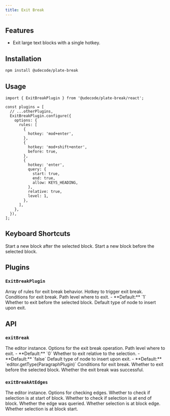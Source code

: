 ```yaml
---
title: Exit Break
---
```


<ComponentPreview name="exit-break-demo" />

<PackageInfo>

## Features

- Exit large text blocks with a single hotkey.

</PackageInfo>

## Installation

```bash
npm install @udecode/plate-break
```

## Usage

```tsx
import { ExitBreakPlugin } from '@udecode/plate-break/react';

const plugins = [
  // ...otherPlugins,
  ExitBreakPlugin.configure({
    options: {
      rules: [
        {
          hotkey: 'mod+enter',
        },
        {
          hotkey: 'mod+shift+enter',
          before: true,
        },
        {
          hotkey: 'enter',
          query: {
            start: true,
            end: true,
            allow: KEYS_HEADING,
          },
          relative: true,
          level: 1,
        },
      ],
    },
  }),
];
```

## Keyboard Shortcuts

<KeyTable>
  <KeyTableItem hotkey="Cmd + Enter">
    Start a new block after the selected block.
  </KeyTableItem>
  <KeyTableItem hotkey="Cmd + Shift + Enter">
    Start a new block before the selected block.
  </KeyTableItem>
</KeyTable>

## Plugins

### `ExitBreakPlugin`

<API name="ExitBreakPlugin">
<APIOptions>
  <APIItem name="rules" type="ExitBreakRule[]" optional>
    Array of rules for exit break behavior.
  </APIItem>
</APIOptions>

<APIOptions type="ExitBreakRule">
  <APIItem name="hotkey" type="string">
    Hotkey to trigger exit break.
  </APIItem>
  <APIItem name="query" type="QueryNodeOptions & { start?: boolean; end?: boolean }" optional>
    Conditions for exit break.
  </APIItem>
  <APIItem name="level" type="number" optional>
    Path level where to exit.
    - **Default:** `1`
  </APIItem>
  <APIItem name="before" type="boolean" optional>
    Whether to exit before the selected block.
  </APIItem>
  <APIItem name="defaultType" type="string" optional>
    Default type of node to insert upon exit.
  </APIItem>
</APIOptions>
</API>

## API

### `exitBreak`

<API name="exitBreak">
<APIParameters>
  <APIItem name="editor" type="PlateEditor">
    The editor instance.
  </APIItem>
  <APIItem name="options" type="Omit<ExitBreakRule, 'hotkey'>">
    Options for the exit break operation.
  </APIItem>
</APIParameters>

<APIOptions type="ExitBreakOptions">
  <APIItem name="level" type="number" optional>
    Path level where to exit.
    - **Default:** `0`
  </APIItem>
  <APIItem name="relative" type="boolean" optional>
    Whether to exit relative to the selection.
    - **Default:** `false`
  </APIItem>
  <APIItem name="defaultType" type="function" optional>
    Default type of node to insert upon exit.
    - **Default:** `editor.getType(ParagraphPlugin)`
  </APIItem>
  <APIItem name="query" type="object" optional>
    Conditions for exit break.
  </APIItem>
  <APIItem name="before" type="boolean" optional>
    Whether to exit before the selected block.
  </APIItem>
</APIOptions>

<APIReturns type="boolean">
  Whether the exit break was successful.
</APIReturns>
</API>

### `exitBreakAtEdges`

<API name="exitBreakAtEdges">
<APIParameters>
  <APIItem name="editor" type="PlateEditor">
    The editor instance.
  </APIItem>
  <APIItem name="options" type="object">
    Options for checking edges.
  </APIItem>
</APIParameters>

<APIOptions type="object">
  <APIItem name="start" type="boolean" optional>
    Whether to check if selection is at start of block.
  </APIItem>
  <APIItem name="end" type="boolean" optional>
    Whether to check if selection is at end of block.
  </APIItem>
</APIOptions>

<APIReturns type="object">
  <APIItem name="queryEdge" type="boolean">
    Whether the edge was queried.
  </APIItem>
  <APIItem name="isEdge" type="boolean">
    Whether selection is at block edge.
  </APIItem>
  <APIItem name="isStart" type="boolean">
    Whether selection is at block start.
  </APIItem>
</APIReturns>
</API>